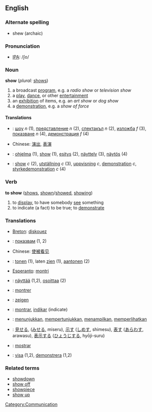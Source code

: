 ==English==

===Alternate spelling===
*shew (archaic)

===Pronunciation===
*[[w:IPA|IPA]]: /ʃo/

===Noun===
'''show'''  (''plural:'' [[shows]])
# a broadcast [[program]], e.g. a ''radio show'' or ''television show''
# a [[play]], [[dance]], or other [[entertainment]]
# an [[exhibition]] of items, e.g. an ''art show'' or ''dog show''
# a [[demonstration]], e.g. a ''show of force''

==== Translations ====

*{{bg}}: [[шоу]] ''n'' (1), [[представление]] ''n'' (2), [[спектакъл]] ''n'' (2), [[изложба]] ''f'' (3), [[показване]] ''n'' (4), [[демонстрация]] ''f'' (4)
*Chinese: [[演出]], [[表演]]
*{{fi}}: [[ohjelma]] (1), [[show]] (1), [[esitys]] (2), [[näyttely]] (3), [[näytös]] (4)
*{{sv}}: [[show]] ''c'' (2), [[utställning]] ''c'' (3), [[uppvisning]] ''c'', [[demonstration]] ''c'', [[styrkedemonstration]] ''c'' (4)

=== Verb ===
'''to show''' ([[shows]], [[shown]]/[[showed]], [[showing]])
# to [[display]], to have somebody [[see]] something
# to indicate (a fact) to be true; to [[demonstrate]]

=== Translations ===
*[[Breton]]: [[diskouez]]
*{{bg}}: [[показвам]] (1, 2)
*Chinese: [[使被看见]]
*{{nl}}: [[tonen]] (1), laten [[zien]] (1), [[aantonen]] (2)
*[[Esperanto]]: [[montri]]
*{{fi}}: [[näyttää]] (1,2), [[osoittaa]] (2)
*{{fr}}: [[montrer]]
*{{de}}: [[zeigen]]
*{{io}}: [[montrar]], [[indikar]] (indicate)
*{{id}}: [[tunjuk|menunjukkan]], [[tunjuk|mempertunjukkan]], [[tampil|menampilkan]], [[lihat|memperlihatkan]]
*{{ja}}: [[見せる]], ([[みせる]], miseru), [[示す]] ([[しめす]], shimesu), [[表す]] ([[あらわす]], arawasu), [[表示]]する ([[ひょうじ]]する, hyōji-suru) 
*{{es}}: [[mostrar]]
*{{sv}}: [[visa]] (1,2), [[demonstrera]] (1,2)

=== Related terms ===
*[[showdown]]
*[[show off]]
*[[showpiece]]
*[[show up]]

[[Category:Communication]]